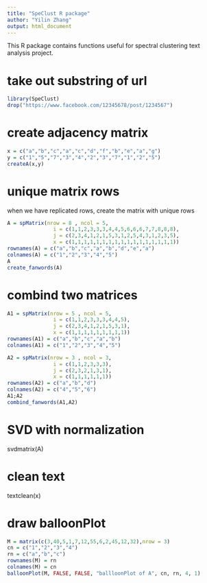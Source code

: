 ```yaml
---
title: "SpeClust R package"
author: "Yilin Zhang"
output: html_document
---
```


This R package contains functions useful for spectral clustering text analysis project.

# take out substring of url

```r
library(SpeClust)
drop("https://www.facebook.com/12345678/post/1234567")
```

# create adjacency matrix

```r
x = c("a","b","c","a","c","d","f","b","e","a","g")
y = c("1","5","7","3","4","2","3","7","1","2","5")
createA(x,y)
```

# unique matrix rows

when we have replicated rows, create the matrix with unique rows

```r
A = spMatrix(nrow = 8 , ncol = 5, 
               i = c(1,1,2,3,3,3,4,4,5,6,6,6,7,7,8,8,8),
               j = c(2,3,4,1,2,1,5,3,1,2,5,4,3,1,2,3,5),
               x = c(1,1,1,1,1,1,1,1,1,1,1,1,1,1,1,1,1))
rownames(A) = c("a","b","c","a","b","d","e","a")
colnames(A) = c("1","2","3","4","5")
A
create_fanwords(A)
```

# combind two matrices

```r
A1 = spMatrix(nrow = 5 , ncol = 5, 
               i = c(1,1,2,3,3,3,4,4,5),
               j = c(2,3,4,1,2,1,5,3,1),
               x = c(1,1,1,1,1,1,1,1,1))
rownames(A1) = c("a","b","c","a","b")
colnames(A1) = c("1","2","3","4","5")

A2 = spMatrix(nrow = 3 , ncol = 3, 
               i = c(1,1,2,3,3,3),
               j = c(2,3,2,1,3,1),
               x = c(1,1,1,1,1,1))
rownames(A2) = c("a","b","d")
colnames(A2) = c("4","5","6")
A1;A2
combind_fanwords(A1,A2)
```

# SVD with normalization

svdmatrix(A)

# clean text

textclean(x)

# draw balloonPlot

```r
M = matrix(c(3,40,5,1,7,12,55,6,2,45,12,32),nrow = 3)
cn = c("1","2","3","4")
rn = c("a","b","c")
rownames(M) = rn
colnames(M) = cn
balloonPlot(M, FALSE, FALSE, "ballloonPlot of A", cn, rn, 4, 1)
```
